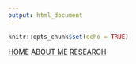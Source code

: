 ```yaml
---
output: html_document
---
```


```r
knitr::opts_chunk$set(echo = TRUE)
```


[HOME](https://m-ohran.github.io/) [ABOUT ME](https://m-ohran.github.io/about_me) [RESEARCH](https://m-ohran.github.io/research)